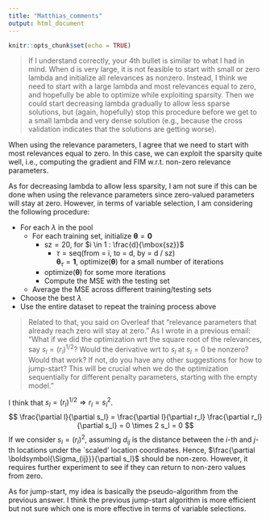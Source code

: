 ```yaml
---
title: "Matthias_comments"
output: html_document
---
```


```r
knitr::opts_chunk$set(echo = TRUE)
```

>  If I understand correctly, your 4th bullet is similar to what I had in mind. When d is very large, it is not feasible to start with small or zero lambda and initialize all relevances as nonzero. Instead, I think we need to start with a large lambda and most relevances equal to zero, and hopefully be able to optimize while exploiting sparsity. Then we could start decreasing lambda gradually to allow less sparse solutions, but (again, hopefully) stop this procedure before we get to a small lambda and very dense solution (e.g., because the cross validation indicates that the solutions are getting worse).

When using the relevance parameters, I agree that we need to start with most relevances equal to zero. In this case, we can exploit the sparsity quite well, i.e., computing the gradient and FIM w.r.t. non-zero relevance parameters. 

As for decreasing lambda to allow less sparsity, I am not sure if this can be done when using the relevance parameters since zero-valued parameters will stay at zero. However, in terms of variable selection, I am considering the following procedure:

* For each $\lambda$ in the pool
    + For each training set, initialize $\boldsymbol{\theta} = \mathbf{0}$
        + $\mbox{sz} = 20$, for $i \in 1 : \frac{d}{\mbox{sz}}$
            + $\tau = \mbox{seq(from = i, to = d, by = d / sz)}$  
            $\boldsymbol{\theta}_{\tau} = \mathbf{1}$, 
            optimize$(\boldsymbol{\theta})$ for a small number of iterations
        + optimize$(\boldsymbol{\theta})$ for some more iterations
        + Compute the MSE with the testing set
    + Average the MSE across different training/testing sets
* Choose the best $\lambda$
* Use the entire dataset to repeat the training process above

> Related to that, you said on Overleaf that "relevance parameters that already reach zero will stay at zero." As I wrote in a previous email:
"What if we did the optimization wrt the square root of the relevances, say $s_l = (r_l)^{1/2}$? Would the derivative wrt to $s_l$ at $s_l=0$ be nonzero? Would that work?
If not, do you have any other suggestions for how to jump-start? This will be crucial when we do the optimization sequentially for different penalty parameters, starting with the empty model."

I think that $s_l = (r_l)^{1/2} \Rightarrow r_l = s_l^2$.
$$
  \frac{\partial l}{\partial s_l} = \frac{\partial l}{\partial r_l} \frac{\partial r_l}{\partial s_l} = 0 \times 2 s_l = 0
$$
If we consider $s_l = (r_l)^{2}$, assuming $d_{ij}$ is the distance between the $i$-th and $j$-th locations under the `scaled' location coordinates.
\begin{align*}
  \frac{\partial \boldsymbol{\Sigma_{ij}}}{\partial s_l} &= \frac{\partial \boldsymbol{\Sigma_{ij}}}{\partial d_{ij}} \frac{\partial d_{ij}}{\partial r_l} \frac{\partial r_l}{\partial s_l} \\
  &= \frac{\partial \boldsymbol{\Sigma_{ij}}}{\partial d_{ij}} \frac{c_1 \cdot r_l}{d_{ij}} \frac{1}{2} \frac{1}{r_l} \\
  &= c_2 \cdot \frac{\partial \boldsymbol{\Sigma_{ij}}}{\partial d_{ij}} \frac{1}{d_{ij}}
\end{align*} 
Hence, $\frac{\partial \boldsymbol{\Sigma_{ij}}}{\partial s_l}$ should be non-zero. However, it requires further experiment to see if they can return to non-zero values from zero.

As for jump-start, my idea is basically the pseudo-algorithm from the previous answer. I think the previous jump-start algorithm is more efficient but not sure which one is more effective in terms of variable selections.
















